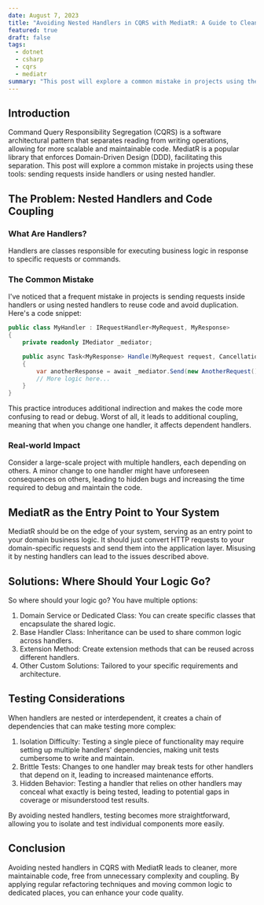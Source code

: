 ```yaml
---
date: August 7, 2023
title: "Avoiding Nested Handlers in CQRS with MediatR: A Guide to Cleaner Code"
featured: true
draft: false
tags:
  - dotnet
  - csharp
  - cqrs
  - mediatr
summary: "This post will explore a common mistake in projects using these tools: sending requests inside handlers or using nested handlers, which leads to code confusion and other problems. By the end of this guide, you will understand why this practice is problematic and discover effective solutions."
---
```


## Introduction

Command Query Responsibility Segregation (CQRS) is a software architectural pattern that separates reading from writing operations, allowing for more scalable and maintainable code. MediatR is a popular library that enforces Domain-Driven Design (DDD), facilitating this separation. This post will explore a common mistake in projects using these tools: sending requests inside handlers or using nested handler.

## The Problem: Nested Handlers and Code Coupling

### What Are Handlers?

Handlers are classes responsible for executing business logic in response to specific requests or commands.

### The Common Mistake

I've noticed that a frequent mistake in projects is sending requests inside handlers or using nested handlers to reuse code and avoid duplication. Here's a code snippet:

```csharp
public class MyHandler : IRequestHandler<MyRequest, MyResponse>
{
    private readonly IMediator _mediator;

    public async Task<MyResponse> Handle(MyRequest request, CancellationToken cancellationToken)
    {
        var anotherResponse = await _mediator.Send(new AnotherRequest(), cancellationToken);
        // More logic here...
    }
}
```

This practice introduces additional indirection and makes the code more confusing to read or debug. Worst of all, it leads to additional coupling, meaning that when you change one handler, it affects dependent handlers.

### Real-world Impact

Consider a large-scale project with multiple handlers, each depending on others. A minor change to one handler might have unforeseen consequences on others, leading to hidden bugs and increasing the time required to debug and maintain the code.

## MediatR as the Entry Point to Your System

MediatR should be on the edge of your system, serving as an entry point to your domain business logic. It should just convert HTTP requests to your domain-specific requests and send them into the application layer. Misusing it by nesting handlers can lead to the issues described above.

## Solutions: Where Should Your Logic Go?

So where should your logic go? You have multiple options:

1. Domain Service or Dedicated Class: You can create specific classes that encapsulate the shared logic.
2. Base Handler Class: Inheritance can be used to share common logic across handlers.
3. Extension Method: Create extension methods that can be reused across different handlers.
4. Other Custom Solutions: Tailored to your specific requirements and architecture.

## Testing Considerations

When handlers are nested or interdependent, it creates a chain of dependencies that can make testing more complex:

1. Isolation Difficulty: Testing a single piece of functionality may require setting up multiple handlers' dependencies, making unit tests cumbersome to write and maintain.
2. Brittle Tests: Changes to one handler may break tests for other handlers that depend on it, leading to increased maintenance efforts.
3. Hidden Behavior: Testing a handler that relies on other handlers may conceal what exactly is being tested, leading to potential gaps in coverage or misunderstood test results.

By avoiding nested handlers, testing becomes more straightforward, allowing you to isolate and test individual components more easily.

## Conclusion

Avoiding nested handlers in CQRS with MediatR leads to cleaner, more maintainable code, free from unnecessary complexity and coupling. By applying regular refactoring techniques and moving common logic to dedicated places, you can enhance your code quality.

